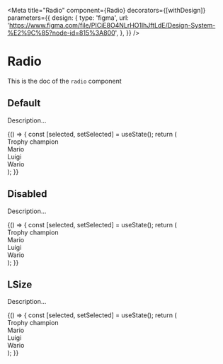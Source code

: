 <!--- Radio.stories.mdx --->


<Meta
  title="Radio"
  component={Radio}
  decorators={[withDesign]}
  parameters={{
    design: {
      type: 'figma',
      url: 'https://www.figma.com/file/PICiE8O4NLrHO1lhJftLdE/Design-System-%E2%9C%85?node-id=815%3A800',
    },
  }}
/>

# Radio

This is the doc of the `radio` component

## Default

Description...

<Canvas>
  <Story name="default">
    {() => {
      const [selected, setSelected] = useState();
      return (
        <div>
          <label id="trophy-champions">Trophy champion</label>
          <RadioGroup labelledBy="trophy-champions" onSelect={setSelected} value={selected}>
            <div>
              <label htmlFor="first">Mario</label>
              <Radio value="first" id="first" />
            </div>
            <div>
              <label htmlFor="second">Luigi</label>
              <Radio value="second" id="second" />
            </div>
            <div>
              <label htmlFor="third">Wario</label>
              <Radio value="third" id="third" />
            </div>
          </RadioGroup>
        </div>
      );
    }}
  </Story>
</Canvas>

## Disabled

Description...

<Canvas>
  <Story name="disabled">
    {() => {
      const [selected, setSelected] = useState();
      return (
        <div>
          <label id="trophy-champions">Trophy champion</label>
          <RadioGroup labelledBy="trophy-champions" onSelect={setSelected} value={selected}>
            <div>
              <label htmlFor="first">Mario</label>
              <Radio value="first" id="first" />
            </div>
            <div>
              <label htmlFor="second">Luigi</label>
              <Radio value="second" id="second" disabled={true} />
            </div>
            <div>
              <label htmlFor="third">Wario</label>
              <Radio value="third" id="third" />
            </div>
          </RadioGroup>
        </div>
      );
    }}
  </Story>
</Canvas>

## LSize

Description...

<Canvas>
  <Story name="LSize">
    {() => {
      const [selected, setSelected] = useState();
      return (
        <div>
          <label id="trophy-champions">Trophy champion</label>
          <RadioGroup size="L" labelledBy="trophy-champions" onSelect={setSelected} value={selected}>
            <div>
              <label htmlFor="first">Mario</label>
              <Radio value="first" id="first" />
            </div>
            <div>
              <label htmlFor="second">Luigi</label>
              <Radio value="second" id="second" />
            </div>
            <div>
              <label htmlFor="third">Wario</label>
              <Radio value="third" id="third" />
            </div>
          </RadioGroup>
        </div>
      );
    }}
  </Story>
</Canvas>

